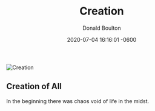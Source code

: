 ﻿---
title: "Creation"
date: 2020-07-04 16:16:01 -0600
last_modified_at: 2018-07-10T12:42:38-04:00
author: Donald Boulton
tags:
  - Creation
  - God
categories:
  - Creation
canonical: "https://bibwoe.com/posts/2020-07-04-post-creation"
image: "./creation.jpg"
tweet_id: 144763404702334977
description: "Creation Of All."
github_editme_path: donaldboulton/bibwoe.com/blob/master/content/posts/2020-07-04-post-creation.mdx
---


![Creation](./creation.jpg)

<GitHubButtons />

## Creation of All

In the beginning there was chaos void of life in the midst. 

<Share />

<Comments />
